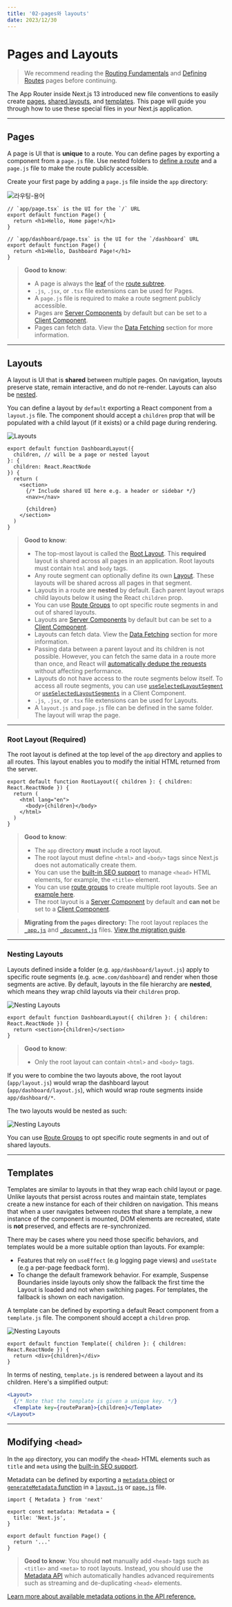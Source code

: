 ```yaml
---
title: '02-pages와 layouts'
date: 2023/12/30
---
```


# Pages and Layouts

> We recommend reading the [Routing Fundamentals](/docs/app/building-your-application/routing) and [Defining Routes](/docs/app/building-your-application/routing/defining-routes) pages before continuing.

The App Router inside Next.js 13 introduced new file conventions to easily create [pages](#pages), [shared layouts](#layouts), and [templates](#templates). This page will guide you through how to use these special files in your Next.js application.

---

## Pages

A page is UI that is **unique** to a route. You can define pages by exporting a component from a `page.js` file. Use nested folders to [define a route](/docs/app/building-your-application/routing/defining-routes) and a `page.js` file to make the route publicly accessible.

Create your first page by adding a `page.js` file inside the `app` directory:

![라우팅-용어](https://nextjs.org/_next/image?url=%2Fdocs%2Flight%2Fpage-special-file.png&w=3840&q=75&dpl=dpl_AGVpExNSxGb3dC5jrZYnL2rzPEsj)

```tsx app/page.tsx
// `app/page.tsx` is the UI for the `/` URL
export default function Page() {
  return <h1>Hello, Home page!</h1>
}
```

```tsx app/dashboard/page.tsx
// `app/dashboard/page.tsx` is the UI for the `/dashboard` URL
export default function Page() {
  return <h1>Hello, Dashboard Page!</h1>
}
```

> **Good to know**:
>
> - A page is always the [leaf](/docs/app/building-your-application/routing#terminology) of the [route subtree](/docs/app/building-your-application/routing#terminology).
> - `.js`, `.jsx`, or `.tsx` file extensions can be used for Pages.
> - A `page.js` file is required to make a route segment publicly accessible.
> - Pages are [Server Components](/docs/app/building-your-application/rendering/server-components) by default but can be set to a [Client Component](/docs/app/building-your-application/rendering/client-components).
> - Pages can fetch data. View the [Data Fetching](/docs/app/building-your-application/data-fetching) section for more information.

---

## Layouts

A layout is UI that is **shared** between multiple pages. On navigation, layouts preserve state, remain interactive, and do not re-render. Layouts can also be [nested](#nesting-layouts).

You can define a layout by `default` exporting a React component from a `layout.js` file. The component should accept a `children` prop that will be populated with a child layout (if it exists) or a child page during rendering.

![Layouts](https://nextjs.org/_next/image?url=%2Fdocs%2Flight%2Flayout-special-file.png&w=3840&q=75&dpl=dpl_AGVpExNSxGb3dC5jrZYnL2rzPEsj)

```tsx app/dashboard/layout.tsx
export default function DashboardLayout({
  children, // will be a page or nested layout
}: {
  children: React.ReactNode
}) {
  return (
    <section>
      {/* Include shared UI here e.g. a header or sidebar */}
      <nav></nav>

      {children}
    </section>
  )
}
```

> **Good to know**:
>
> - The top-most layout is called the [Root Layout](#root-layout-required). This **required** layout is shared across all pages in an application. Root layouts must contain `html` and `body` tags.
> - Any route segment can optionally define its own [Layout](#nesting-layouts). These layouts will be shared across all pages in that segment.
> - Layouts in a route are **nested** by default. Each parent layout wraps child layouts below it using the React `children` prop.
> - You can use [Route Groups](/docs/app/building-your-application/routing/route-groups) to opt specific route segments in and out of shared layouts.
> - Layouts are [Server Components](/docs/app/building-your-application/rendering/server-components) by default but can be set to a [Client Component](/docs/app/building-your-application/rendering/client-components).
> - Layouts can fetch data. View the [Data Fetching](/docs/app/building-your-application/data-fetching) section for more information.
> - Passing data between a parent layout and its children is not possible. However, you can fetch the same data in a route more than once, and React will [automatically dedupe the requests](/docs/app/building-your-application/caching#request-memoization) without affecting performance.
> - Layouts do not have access to the route segments below itself. To access all route segments, you can use [`useSelectedLayoutSegment`](/docs/app/api-reference/functions/use-selected-layout-segment) or [`useSelectedLayoutSegments`](/docs/app/api-reference/functions/use-selected-layout-segments) in a Client Component.
> - `.js`, `.jsx`, or `.tsx` file extensions can be used for Layouts.
> - A `layout.js` and `page.js` file can be defined in the same folder. The layout will wrap the page.

---

### Root Layout (Required)

The root layout is defined at the top level of the `app` directory and applies to all routes. This layout enables you to modify the initial HTML returned from the server.

```tsx app/layout.tsx
export default function RootLayout({ children }: { children: React.ReactNode }) {
  return (
    <html lang="en">
      <body>{children}</body>
    </html>
  )
}
```

> **Good to know**:
>
> - The `app` directory **must** include a root layout.
> - The root layout must define `<html>` and `<body>` tags since Next.js does not automatically create them.
> - You can use the [built-in SEO support](/docs/app/building-your-application/optimizing/metadata) to manage `<head>` HTML elements, for example, the `<title>` element.
> - You can use [route groups](/docs/app/building-your-application/routing/route-groups) to create multiple root layouts. See an [example here](/docs/app/building-your-application/routing/route-groups#creating-multiple-root-layouts).
> - The root layout is a [Server Component](/docs/app/building-your-application/rendering/server-components) by default and **can not** be set to a [Client Component](/docs/app/building-your-application/rendering/client-components).

> **Migrating from the `pages` directory:** The root layout replaces the [`_app.js`](/docs/pages/building-your-application/routing/custom-app) and [`_document.js`](/docs/pages/building-your-application/routing/custom-document) files. [View the migration guide](/docs/app/building-your-application/upgrading/app-router-migration#migrating-_documentjs-and-_appjs).

---

### Nesting Layouts

Layouts defined inside a folder (e.g. `app/dashboard/layout.js`) apply to specific route segments (e.g. `acme.com/dashboard`) and render when those segments are active. By default, layouts in the file hierarchy are **nested**, which means they wrap child layouts via their `children` prop.

![Nesting Layouts](https://nextjs.org/_next/image?url=%2Fdocs%2Flight%2Fnested-layout.png&w=3840&q=75&dpl=dpl_AGVpExNSxGb3dC5jrZYnL2rzPEsj)

```tsx app/dashboard/layout.tsx
export default function DashboardLayout({ children }: { children: React.ReactNode }) {
  return <section>{children}</section>
}
```

> **Good to know**:
>
> - Only the root layout can contain `<html>` and `<body>` tags.

If you were to combine the two layouts above, the root layout (`app/layout.js`) would wrap the dashboard layout (`app/dashboard/layout.js`), which would wrap route segments inside `app/dashboard/*`.

The two layouts would be nested as such:

![Nesting Layouts](https://nextjs.org/_next/image?url=%2Fdocs%2Flight%2Fnested-layouts-ui.png&w=3840&q=75&dpl=dpl_AGVpExNSxGb3dC5jrZYnL2rzPEsj)

You can use [Route Groups](/docs/app/building-your-application/routing/route-groups) to opt specific route segments in and out of shared layouts.

---

## Templates

Templates are similar to layouts in that they wrap each child layout or page. Unlike layouts that persist across routes and maintain state, templates create a new instance for each of their children on navigation. This means that when a user navigates between routes that share a template, a new instance of the component is mounted, DOM elements are recreated, state is **not** preserved, and effects are re-synchronized.

There may be cases where you need those specific behaviors, and templates would be a more suitable option than layouts. For example:

- Features that rely on `useEffect` (e.g logging page views) and `useState` (e.g a per-page feedback form).
- To change the default framework behavior. For example, Suspense Boundaries inside layouts only show the fallback the first time the Layout is loaded and not when switching pages. For templates, the fallback is shown on each navigation.

A template can be defined by exporting a default React component from a `template.js` file. The component should accept a `children` prop.

![Nesting Layouts](https://nextjs.org/_next/image?url=%2Fdocs%2Flight%2Ftemplate-special-file.png&w=3840&q=75&dpl=dpl_AGVpExNSxGb3dC5jrZYnL2rzPEsj)

```tsx app/template.tsx
export default function Template({ children }: { children: React.ReactNode }) {
  return <div>{children}</div>
}
```

In terms of nesting, `template.js` is rendered between a layout and its children. Here's a simplified output:

```jsx Output
<Layout>
  {/* Note that the template is given a unique key. */}
  <Template key={routeParam}>{children}</Template>
</Layout>
```

---

## Modifying `<head>`

In the `app` directory, you can modify the `<head>` HTML elements such as `title` and `meta` using the [built-in SEO support](/docs/app/building-your-application/optimizing/metadata).

Metadata can be defined by exporting a [`metadata` object](/docs/app/api-reference/functions/generate-metadata#the-metadata-object) or [`generateMetadata` function](/docs/app/api-reference/functions/generate-metadata#generatemetadata-function) in a [`layout.js`](/docs/app/api-reference/file-conventions/layout) or [`page.js`](/docs/app/api-reference/file-conventions/page) file.

```tsx app/page.tsx
import { Metadata } from 'next'

export const metadata: Metadata = {
  title: 'Next.js',
}

export default function Page() {
  return '...'
}
```

> **Good to know**: You should **not** manually add `<head>` tags such as `<title>` and `<meta>` to root layouts. Instead, you should use the [Metadata API](/docs/app/api-reference/functions/generate-metadata) which automatically handles advanced requirements such as streaming and de-duplicating `<head>` elements.

[Learn more about available metadata options in the API reference.](/docs/app/api-reference/functions/generate-metadata)
